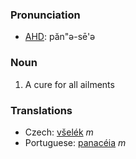 ===Pronunciation===
*[[w:AHD|AHD]]: păn"ə-sē'ə

===Noun===
#A cure for all ailments

=== Translations ===

*Czech: [[všelék]]  ''m''
*Portuguese: [[panacéia]]  ''m''